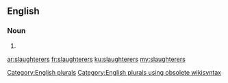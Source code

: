 ==English==

===Noun===
{{head|en}}

# {{plural of|slaughterer}}

[[Category:English plurals]][[Category:English plurals using obsolete wikisyntax]]

[[ar:slaughterers]]
[[fr:slaughterers]]
[[ku:slaughterers]]
[[my:slaughterers]]
